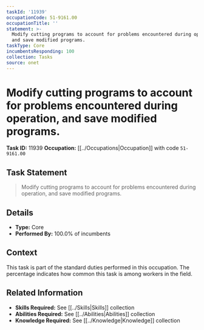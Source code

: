 ```yaml
---
taskId: '11939'
occupationCode: 51-9161.00
occupationTitle: ''
statement: >-
  Modify cutting programs to account for problems encountered during operation,
  and save modified programs.
taskType: Core
incumbentsResponding: 100
collection: Tasks
source: onet
---
```

# Modify cutting programs to account for problems encountered during operation, and save modified programs.

**Task ID:** 11939
**Occupation:** [[../Occupations|Occupation]] with code `51-9161.00`

## Task Statement

> Modify cutting programs to account for problems encountered during operation, and save modified programs.

## Details

- **Type:** Core
- **Performed By:** 100.0% of incumbents

## Context

This task is part of the standard duties performed in this occupation. The percentage indicates how common this task is among workers in the field.

## Related Information

- **Skills Required:** See [[../Skills|Skills]] collection
- **Abilities Required:** See [[../Abilities|Abilities]] collection
- **Knowledge Required:** See [[../Knowledge|Knowledge]] collection
